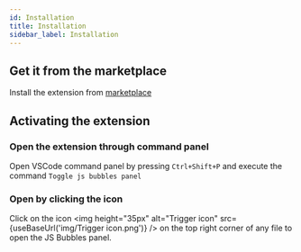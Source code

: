 ```yaml
---
id: Installation
title: Installation
sidebar_label: Installation
---
```



## Get it from the marketplace

Install the extension from [marketplace](https://marketplace.visualstudio.com/items?itemName=Raathigeshan.js-bubbles)

## Activating the extension

### Open the extension through command panel

Open VSCode command panel by pressing `Ctrl+Shift+P` and execute the command `Toggle js bubbles panel`

### Open by clicking the icon

Click on the icon <img height="35px" alt="Trigger icon" src={useBaseUrl('img/Trigger icon.png')} /> on the top right corner of any file to open the JS Bubbles panel.

